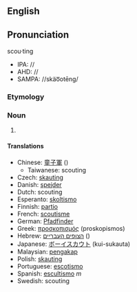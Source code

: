 {{Wikipedia}}
==English==
==Pronunciation==
scou·ting
*IPA: //
*AHD: //
*SAMPA: //skäo͞otēng/

=== Etymology ===

=== Noun ===
#

==== Translations ====
*Chinese: [[童子軍]] ()
**Taiwanese: scouting
*Czech: [[skauting]]
*Danish: [[spejder]]
*Dutch: scouting
*Esperanto: [[skoltismo]]
*Finnish: [[partio]]
*French: [[scoutisme]]
*German: [[Pfadfinder]]
*Greek: [[προσκοπισμός]] (proskopismos)
*Hebrew: [[הצופים העבריים ]] ()
*Japanese: [[ボーイスカウト]] (kui-sukauta)
*Malaysian: [[pengakap]]
*Polish: [[skauting]]
*Portuguese: [[escotismo]]
*Spanish: [[escultismo]] ''m''
*Swedish: scouting